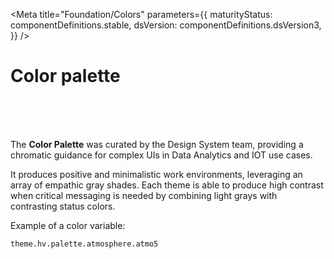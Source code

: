 


<Meta title="Foundation/Colors" parameters={{ maturityStatus: componentDefinitions.stable, dsVersion: componentDefinitions.dsVersion3,  }} />

# Color palette

<br/>
<MaturityStatus />
<br/>

<br/>

The **Color Palette** was curated by the Design System team, providing a chromatic guidance for complex UIs in Data Analytics and IOT use cases.

It produces positive and minimalistic work environments, leveraging an array of empathic gray shades. Each theme is able to produce high contrast when critical messaging is needed by combining light grays with contrasting status colors.

Example of a color variable:

```
theme.hv.palette.atmosphere.atmo5
```

<br/>

<Story name="Main">
  <Colors />
</Story>
